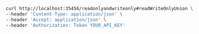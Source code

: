 ```bash showLineNumbers copy filename="Request Body Read Write Only Union usage example"
curl http://localhost:35456/readonlyandwriteonly#readWriteOnlyUnion \
--header 'Content-Type: application/json' \
--header 'Accept: application/json' \
--header 'Authorization: Token YOUR_API_KEY'
```
